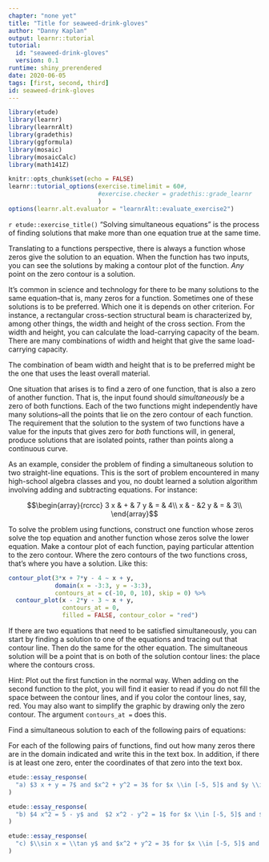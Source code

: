 ```yaml
---
chapter: "none yet"
title: "Title for seaweed-drink-gloves"
author: "Danny Kaplan"
output: learnr::tutorial
tutorial:
  id: "seaweed-drink-gloves"
  version: 0.1
runtime: shiny_prerendered
date: 2020-06-05 
tags: [first, second, third]
id: seaweed-drink-gloves
---
```


```r
library(etude)
library(learnr)
library(learnrAlt)
library(gradethis)
library(ggformula)
library(mosaic)
library(mosaicCalc)
library(math141Z)

knitr::opts_chunk$set(echo = FALSE)
learnr::tutorial_options(exercise.timelimit = 60#,
                         #exercise.checker = gradethis::grade_learnr
                         )
options(learnr.alt.evaluator = "learnrAlt::evaluate_exercise2")
```


`r etude::exercise_title()` "Solving simultaneous equations" is the process of finding solutions that make more than one equation true at the same time. 

Translating to a functions perspective, there is always a function whose zeros give the solution to an equation. When the function has two inputs, you can see the solutions by making a contour plot of the function. *Any* point on the zero contour is a solution.

It's common in science and technology for there to be many solutions to the same equation--that is, many zeros for a function. Sometimes one of these solutions is to be preferred. Which one it is depends on other criterion. For instance, a rectangular cross-section structural beam is characterized by, among other things, the width and height of the cross section. From the width and height, you can calculate the load-carrying capacity of the beam. There are many combinations of width and height that give the same load-carrying capacity.

The combination of beam width and height that is to be preferred might be the one that uses the least overall material. 

One situation that arises is to find a zero of one function, that is also a zero of another function. That is, the input found should *simultaneously* be a zero of both functions. Each of the two functions might independently have many solutions--all the points that lie on the zero contour of each function. The requirement that the solution to the system of two functions have a value for the inputs that gives zero for *both* functions will, in general, produce solutions that are isolated points, rather than points along a continuous curve. 

As an example, consider the problem of finding a simultaneous solution to two straight-line equations. This is the sort of problem encountered in many high-school algebra classes and you, no doubt learned a solution algorithm involving adding and subtracting equations. For instance:

$$\begin{array}{rcrcc}
 3  x & + & 7 y & = & 4\\
    x & - &2   y & = & 3\\
\end{array}$$

To solve the problem using functions, construct one function whose zeros solve the top equation and another function whose zeros solve the lower equation. Make a contour plot of each function, paying particular attention to the zero contour. Where the zero contours of the two functions cross, that's where you have a solution.  Like this:


```r
contour_plot(3*x + 7*y - 4 ~ x + y, 
             domain(x = -3:3, y = -3:3), 
             contours_at = c(-10, 0, 10), skip = 0) %>%
  contour_plot(x - 2*y - 3 ~ x + y, 
               contours_at = 0, 
               filled = FALSE, contour_color = "red")
```
If there are two equations that need to be satisfied simultaneously, you can start by finding a solution to one of the equations and tracing out that contour line. Then do the same for the other equation. The simultaneous solution will be a point that is on both of the solution contour lines: the place where the contours cross.

Hint: Plot out the first function in the normal way. When adding on the second function to the plot, you will find it easier to read if you do not fill the space between the contour lines, and if you color the contour lines, say, red. You may also want to simplify the graphic by drawing only the zero contour. The argument `contours_at = ` does this.


Find a simultaneous solution to each of the following pairs of equations:

For each of the following pairs of functions, find out how many zeros there are in the domain indicated and write this in the text box. In addition, if there is at least one zero, enter the coordinates of that zero into the text box.

```r
etude::essay_response(
  "a) $3 x + y = 7$ and $x^2 + y^2 = 3$ for $x \\in [-5, 5]$ and $y \\in [-5, 5]$."
)
```



```r
etude::essay_response(
  "b) $4 x^2 = 5 - y$ and  $2 x^2 - y^2 = 1$ for $x \\in [-5, 5]$ and $y \\in [-5, 5]$."
)
```

```r
etude::essay_response(
  "c) $\\sin x = \\tan y$ and $x^2 + y^2 = 3$ for $x \\in [-5, 5]$ and $y \\in [-1, 1]$."
)
```

